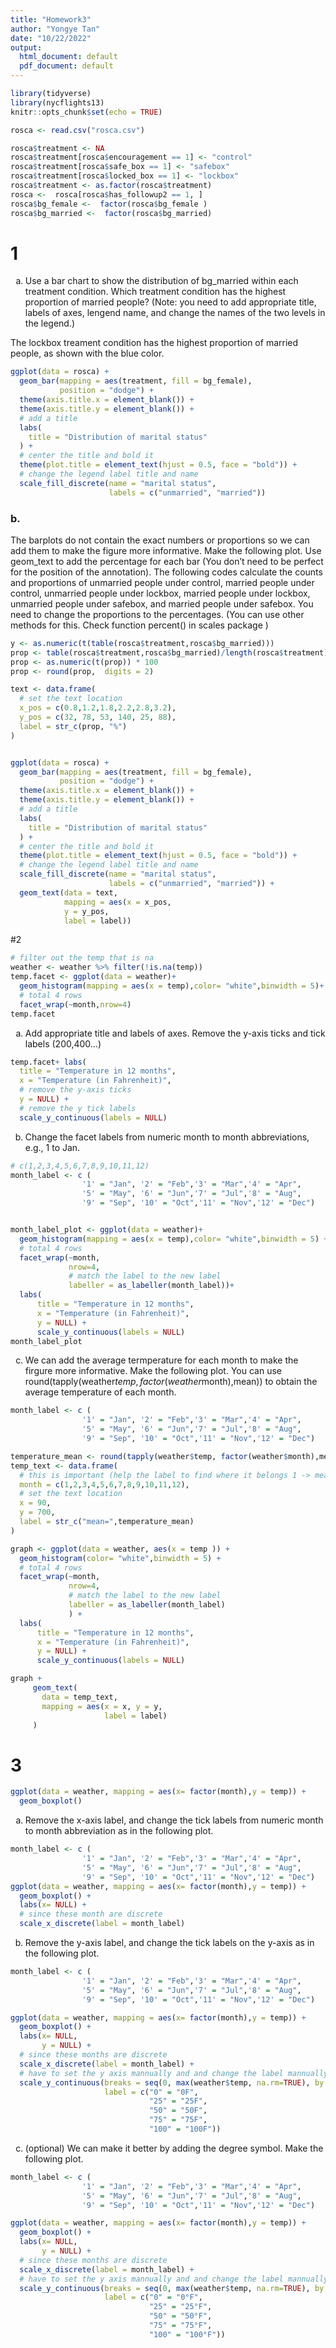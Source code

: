 ```yaml
---
title: "Homework3"
author: "Yongye Tan"
date: "10/22/2022"
output:
  html_document: default
  pdf_document: default
---
```


```r
library(tidyverse)
library(nycflights13)
knitr::opts_chunk$set(echo = TRUE)
```

```r
rosca <- read.csv("rosca.csv")
```

```r
rosca$treatment <- NA
rosca$treatment[rosca$encouragement == 1] <- "control"
rosca$treatment[rosca$safe_box == 1] <- "safebox"
rosca$treatment[rosca$locked_box == 1] <- "lockbox"
rosca$treatment <- as.factor(rosca$treatment)
rosca <-  rosca[rosca$has_followup2 == 1, ]
rosca$bg_female <-  factor(rosca$bg_female )
rosca$bg_married <-  factor(rosca$bg_married)
```

# 1

a.  Use a bar chart to show the distribution of bg_married within each treatment condition. Which treatment condition has the highest proportion of married people? (Note: you need to add appropriate title, labels of axes, lengend name, and change the names of the two levels in the legend.)

The lockbox treament condition has the highest proportion of married people, as shown with the blue color.

```r



ggplot(data = rosca) + 
  geom_bar(mapping = aes(treatment, fill = bg_female), 
           position = "dodge") + 
  theme(axis.title.x = element_blank()) + 
  theme(axis.title.y = element_blank()) + 
  # add a title 
  labs(
    title = "Distribution of marital status"
  ) + 
  # center the title and bold it
  theme(plot.title = element_text(hjust = 0.5, face = "bold")) + 
  # change the legend label title and name
  scale_fill_discrete(name = "marital status",
                      labels = c("unmarried", "married"))
```

### b.

The barplots do not contain the exact numbers or proportions so we can add them to make the figure more informative. Make the following plot. Use geom_text to add the percentage for each bar (You don't need to be perfect for the position of the annotation). The following codes calculate the counts and proportions of unmarried people under control, married people under control, unmarried people under lockbox, married people under lockbox, unmarried people under safebox, and married people under safebox. You need to change the proportions to the percentages. (You can use other methods for this. Check function percent() in scales package )

```r
y <- as.numeric(t(table(rosca$treatment,rosca$bg_married)))
prop <- table(rosca$treatment,rosca$bg_married)/length(rosca$treatment)
prop <- as.numeric(t(prop)) * 100
prop <- round(prop,  digits = 2)
```

```r
text <- data.frame(
  # set the text location
  x_pos = c(0.8,1.2,1.8,2.2,2.8,3.2),
  y_pos = c(32, 78, 53, 140, 25, 88),
  label = str_c(prop, "%")
)


ggplot(data = rosca) + 
  geom_bar(mapping = aes(treatment, fill = bg_female), 
           position = "dodge") + 
  theme(axis.title.x = element_blank()) + 
  theme(axis.title.y = element_blank()) + 
  # add a title 
  labs(
    title = "Distribution of marital status"
  ) + 
  # center the title and bold it
  theme(plot.title = element_text(hjust = 0.5, face = "bold")) + 
  # change the legend label title and name
  scale_fill_discrete(name = "marital status",
                      labels = c("unmarried", "married")) + 
  geom_text(data = text,
            mapping = aes(x = x_pos,
            y = y_pos,
            label = label))
```

#2

```r
# filter out the temp that is na
weather <- weather %>% filter(!is.na(temp))
temp.facet <- ggplot(data = weather)+
  geom_histogram(mapping = aes(x = temp),color= "white",binwidth = 5)+
  # total 4 rows
  facet_wrap(~month,nrow=4)
temp.facet
```

a.  Add appropriate title and labels of axes. Remove the y-axis ticks and tick labels (200,400...)

```r
temp.facet+ labs(
  title = "Temperature in 12 months",
  x = "Temperature (in Fahrenheit)",
  # remove the y-axis ticks
  y = NULL) + 
  # remove the y tick labels
  scale_y_continuous(labels = NULL)
```

b.  Change the facet labels from numeric month to month abbreviations, e.g., 1 to Jan.

```r
# c(1,2,3,4,5,6,7,8,9,10,11,12)
month_label <- c (
                '1' = "Jan", '2' = "Feb",'3' = "Mar",'4' = "Apr",
                '5' = "May", '6' = "Jun",'7' = "Jul",'8' = "Aug",
                '9' = "Sep", '10' = "Oct",'11' = "Nov",'12' = "Dec")


month_label_plot <- ggplot(data = weather)+
  geom_histogram(mapping = aes(x = temp),color= "white",binwidth = 5) +
  # total 4 rows
  facet_wrap(~month,
             nrow=4,
             # match the label to the new label
             labeller = as_labeller(month_label))+ 
  labs(
      title = "Temperature in 12 months",
      x = "Temperature (in Fahrenheit)",
      y = NULL) + 
      scale_y_continuous(labels = NULL) 
month_label_plot
```

c.  We can add the average termperature for each month to make the firgure more informative. Make the following plot. You can use round(tapply(weather$temp, factor(weather$month),mean)) to obtain the average temperature of each month.

```r
month_label <- c (
                '1' = "Jan", '2' = "Feb",'3' = "Mar",'4' = "Apr",
                '5' = "May", '6' = "Jun",'7' = "Jul",'8' = "Aug",
                '9' = "Sep", '10' = "Oct",'11' = "Nov",'12' = "Dec")

temperature_mean <- round(tapply(weather$temp, factor(weather$month),mean))
temp_text <- data.frame(
  # this is important (help the label to find where it belongs 1 -> mean 34, 2 -> mean 32)
  month = c(1,2,3,4,5,6,7,8,9,10,11,12),
  # set the text location
  x = 90,
  y = 700,
  label = str_c("mean=",temperature_mean)
)

graph <- ggplot(data = weather, aes(x = temp )) +
  geom_histogram(color= "white",binwidth = 5) +
  # total 4 rows
  facet_wrap(~month,
             nrow=4,
             # match the label to the new label
             labeller = as_labeller(month_label)
             ) + 
  labs(
      title = "Temperature in 12 months",
      x = "Temperature (in Fahrenheit)",
      y = NULL) + 
      scale_y_continuous(labels = NULL) 

graph +
     geom_text(
       data = temp_text,
       mapping = aes(x = x, y = y,
                     label = label)
     )

```

# 3

```r
ggplot(data = weather, mapping = aes(x= factor(month),y = temp)) +
  geom_boxplot()
```

a.  Remove the x-axis label, and change the tick labels from numeric month to month abbreviation as in the following plot.

```r

month_label <- c (
                '1' = "Jan", '2' = "Feb",'3' = "Mar",'4' = "Apr",
                '5' = "May", '6' = "Jun",'7' = "Jul",'8' = "Aug",
                '9' = "Sep", '10' = "Oct",'11' = "Nov",'12' = "Dec")
ggplot(data = weather, mapping = aes(x= factor(month),y = temp)) +
  geom_boxplot() + 
  labs(x= NULL) + 
  # since these month are discrete
  scale_x_discrete(label = month_label) 
```

b.  Remove the y-axis label, and change the tick labels on the y-axis as in the following plot.

```r
month_label <- c (
                '1' = "Jan", '2' = "Feb",'3' = "Mar",'4' = "Apr",
                '5' = "May", '6' = "Jun",'7' = "Jul",'8' = "Aug",
                '9' = "Sep", '10' = "Oct",'11' = "Nov",'12' = "Dec")

ggplot(data = weather, mapping = aes(x= factor(month),y = temp)) +
  geom_boxplot() + 
  labs(x= NULL,
       y = NULL) + 
  # since these months are discrete
  scale_x_discrete(label = month_label) +
  # have to set the y axis mannually and and change the label mannually
  scale_y_continuous(breaks = seq(0, max(weather$temp, na.rm=TRUE), by = 25),
                     label = c("0" = "0F",
                               "25" = "25F",
                               "50" = "50F",
                               "75" = "75F",
                               "100" = "100F"))
```

c.  (optional) We can make it better by adding the degree symbol. Make the following plot.

```r
month_label <- c (
                '1' = "Jan", '2' = "Feb",'3' = "Mar",'4' = "Apr",
                '5' = "May", '6' = "Jun",'7' = "Jul",'8' = "Aug",
                '9' = "Sep", '10' = "Oct",'11' = "Nov",'12' = "Dec")

ggplot(data = weather, mapping = aes(x= factor(month),y = temp)) +
  geom_boxplot() + 
  labs(x= NULL,
       y = NULL) + 
  # since these months are discrete
  scale_x_discrete(label = month_label) +
  # have to set the y axis mannually and and change the label mannually
  scale_y_continuous(breaks = seq(0, max(weather$temp, na.rm=TRUE), by = 25),
                     label = c("0" = "0°F",
                               "25" = "25°F",
                               "50" = "50°F",
                               "75" = "75°F",
                               "100" = "100°F"))
```
